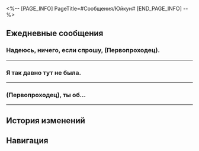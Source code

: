 <%-- [PAGE_INFO]
PageTitle=#Сообщения/Юйкун#
[END_PAGE_INFO] --%>
{{Сообщение Инфобокс
|id          = 1207
|Изображение = Персонаж Юйкун Иконка.png
|Тип         = Персонаж
|Отправитель = Юйкун
|ПодписьСоо  = Хочу ещё раз подняться в небо...
|Фракция     = Лофу Сяньчжоу
}}

==Ежедневные сообщения==
===Надеюсь, ничего, если спрошу, (Первопроходец).===
{{Сообщения|текст =
:'''Юйкун:''' Надеюсь, ничего, если спрошу, (Первопроходец).
:'''Юйкун:''' Тебе нравится то, чем занимаешься? Это соответствует твоей мечте?
:{Выбор} Да.
::'''(Первопроходец):''' Да, меня всё устраивает.
:{Выбор} Не совсем.
::'''(Первопроходец):''' Не совсем то, что я {{MC|ж=представляла|м=представлял}}, но пойдёт.
:{Выбор} Не помню.
::'''(Первопроходец):''' Не знаю, не помню.
:'''Юйкун:''' Если честно, я всегда представляла себя только пилотом.
:'''Юйкун:''' Если бы отец увидел меня сейчас, то отчитал бы, назвав трусихой, сбежавшей с поля боя.
:{Выбор} Любая работа - поле боя.
::'''(Первопроходец):''' Любая работа - поле боя, достичь таких успехов наверняка было трудно.
:{Выбор} Твой выбор.
::'''(Первопроходец):''' Твоя жизнь - твой выбор. Главное, чтобы ты была довольна.
:'''Юйкун:''' Да... Я отличаюсь от своего отца...
:'''Юйкун:''' Я желаю для своей дочери лишь одного...
:'''Юйкун:''' Неважно, если она станет обычным человеком, главное, чтобы она была в безопасности.
:{Выбор} Не знаю, у меня нет детей.
::'''(Первопроходец):''' У меня нет детей, так что я не знаю...
::'''Юйкун:''' Да, возможно, слишком рано говорить с тобой о таком.
::'''Юйкун:''' Ты ещё очень {{MC|ж=молода|м=молод}}.
:{Выбор} У ребёнка должно быть своё мнение.
::'''(Первопроходец):''' Я понимаю желание родителя, но у ребёнка тоже должно быть право на мнение.
::'''Юйкун:''' Они ещё очень юны.
:'''Юйкун:''' Некоторые вещи можно понять, только пережив их.
:'''Юйкун:''' Столько лет прошло...
}}
----

===Я так давно тут не была.===
{{Сообщения|текст =
:'''Юйкун:''' Я так давно тут не была.
:'''Юйкун:''' На Лофу так мало подобных мест...
:{Выбор} Ты где?
::'''(Первопроходец):''' Ты где?
:{Выбор} Скинь фотку!
::'''(Первопроходец):''' Скинь фотку!
:'''Юйкун:''' Я на вершине Нефритовых врат.
:{Выбор} На Нефритовые врата можно забраться?
::'''(Первопроходец):''' На Нефритовые врата можно забраться?
::'''(Первопроходец):''' [[Файл:Стикер ГПП 07 Пом-Пом 07.png|80px|&lbrack;Недоумение&rbrack;]]
::'''Юйкун:''' Конечно, я часто забиралась на них в молодости.
:{Выбор} А как слезать?
::'''(Первопроходец):''' А как слезать тогда?
::'''(Первопроходец):''' [[Файл:Стикер ГПП 07 Пом-Пом 07.png|80px|&lbrack;Недоумение&rbrack;]]
::'''Юйкун:''' Очевидно, если могу забраться, то смогу и слезть.
:'''Юйкун:''' Я наконец-то закончила с работой, так что у меня выходной.
:'''Юйкун:''' Я собиралась отправить фотографию, но сигнал пропадает.
:'''Юйкун:''' Даже сообщения отправляются медленнее, чем обычно.
:{{Диалог|Предупреждение}} Ваш друг Юйкун не в сети
:{Выбор} В следующий раз заберусь {{MC|ж=сама|м=сам}}.
::'''(Первопроходец):''' В следующий раз заберусь {{MC|ж=сама|м=сам}}, хочу увидеть всё своими глазами.
:{Выбор} Хорошо, что сигнала нет.
::'''(Первопроходец):''' Хорошо, что сигнала нет, тихо и спокойно.
:{{Диалог|Предупреждение}} Ваш друг Юйкун в сети
:'''Юйкун:''' Эх...
:'''Юйкун:''' Этого я и боялась... Мне пора.
:{Выбор} А что такое?
:'''(Первопроходец):''' А что такое?
:'''Юйкун:''' Робоптаха доставила официальный документ, приближается экстренное заседание, я должна вернуться в Комиссию.
:{Выбор} Ох уж эти робоптахи.
::'''(Первопроходец):''' ...
::'''(Первопроходец):''' От сигнала можно сбежать, но не от робоптах.
::'''(Первопроходец):''' Почему робоптахи так хорошо работают?
::'''(Первопроходец):''' [[Файл:Стикер ГПП 07 Пом-Пом 02.png|80px|&lbrack;Плач&rbrack;]]
:{Выбор} Робоптахи отлично работают!
::'''(Первопроходец):''' ...
::'''(Первопроходец):''' От сигнала можно сбежать, но не от робоптах.
::'''(Первопроходец):''' Почему робоптахи так хорошо работают?
::'''(Первопроходец):''' [[Файл:Стикер ГПП 07 Пом-Пом 06.png|80px|&lbrack;Одобрение&rbrack;]]
:'''Юйкун:''' Как-никак...
:'''Юйкун:''' «"Журавль-экспресс" - доставляем всё».
:{Выбор} Доставляем!
:'''(Первопроходец):''' Доставляем!
}}
----

===(Первопроходец), ты {{MC|ж=слышала|м=слышал}} об...===
{{Сообщения|текст =
:'''Юйкун:''' (Первопроходец), ты {{MC|ж=слышала|м=слышал}} об иммерсиях со звёздными яликами?
:'''Юйкун:''' Молодёжи вроде тебя такое нравится.
:{Выбор} Впервые слышу...
::'''(Первопроходец):''' Впервые слышу, они популярные?
:{Выбор} Не умею выбирать...
::'''(Первопроходец):''' Я знаю, что их много, можешь посоветовать какую-нибудь?
:'''Юйкун:''' Соревнования, управление, модификации... Есть много поджанров. Что тебе нравится?
:{Выбор} Соревнования.
::'''(Первопроходец):''' Соревнования.
::'''(Первопроходец):''' С удовольствием испытаю адреналин настоящего полёта.
::'''Юйкун:''' В таком случае я рекомендую «Мастера полётов».
::'''Юйкун:''' Она основана на топографии Сяньчжоу, в ней воссозданы многие опасные места и имитируются погодные условия. Можно даже испытать некоторые довольно уникальные акробатические манёвры.
::'''Юйкун:''' Правда, новички могут испытывать головокружение.
:{Выбор} Управление.
::'''(Первопроходец):''' Управление.
::'''(Первопроходец):''' Хочу попробовать управлять Комиссией по полётам, прямо как ты.
::'''Юйкун:''' Тогда рекомендую «Рулевого Комиссии по полётам».
::'''Юйкун:''' Будешь отвечать за распределение заданий для пилотов и других сотрудников, исследование, создание и модернизацию звёздных яликов, а также за разработку стратегий в моделируемых сражениях.
::'''Юйкун:''' Сражения полностью воссоздаются в реальном времени, могут растягиваться как на несколько лет, так и на несколько десятилетий...
:{Выбор} Модификации.
::'''(Первопроходец):''' Модификации.
::'''(Первопроходец):''' Хочу модифицировать свой звёздный ялик. Езда не так важна, как уникальный внешний вид.
::'''Юйкун:''' Тогда рекомендую «Экстремальный полёт: горизонт».
::'''Юйкун:''' Это соревновательная иммерсия, но у неё очень хорошая система модификаций, игроки любят изменять свои звёздные ялики...
::'''Юйкун:''' Минусы игры... Разве что необходимость зацикливаться на деталях.
:{Выбор} Попробую в следующий раз.
:'''(Первопроходец):''' Супер, попробую в следующий раз!
:'''(Первопроходец):''' [[Файл:Стикер ГПП 07 Пом-Пом 01.png|80px|&lbrack;Приветствие&rbrack;]]
}}
----

==История изменений==
{{История изменений|3.5}}

==Навигация==
{{Сообщения Навбокс}}